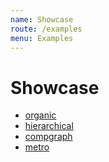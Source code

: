 ```yaml
---
name: Showcase
route: /examples
menu: Examples
---
```


# Showcase

- [organic](/examples/organic)
- [hierarchical](/examples/hierarchical)
- [compgraph](/examples/compgraph)
- [metro](/examples/metro)